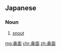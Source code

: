 ==Japanese==
{{ja-kanjitab|はな|つら|k2=づら|r=y|yomi=kun}}

===Noun===
{{ja-noun|はなづら}}

# [[snout]] {{gloss|long, projecting nose, mouth and jaw of a beast}}

[[mg:鼻面]]
[[chr:鼻面]]
[[zh:鼻面]]